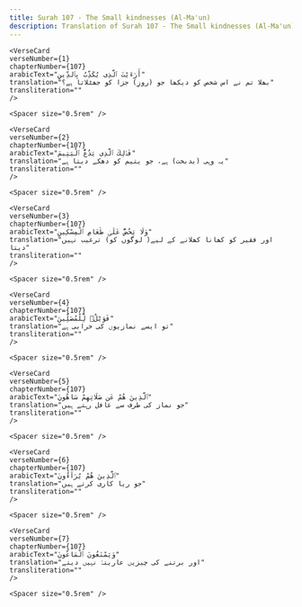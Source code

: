 ```yaml
---
title: Surah 107 - The Small kindnesses (Al-Ma'un)  
description: Translation of Surah 107 - The Small kindnesses (Al-Ma'un) in Urdu
---
```







    <VerseCard 
    verseNumber={1}
    chapterNumber={107}
    arabicText="أَرَءَيْتَ ٱلَّذِى يُكَذِّبُ بِٱلدِّينِ"
    translation="بھلا تم نے اس شخص کو دیکھا جو (روزِ) جزا کو جھٹلاتا ہے؟"
    transliteration=""
    />

    <Spacer size="0.5rem" />
                
    <VerseCard 
    verseNumber={2}
    chapterNumber={107}
    arabicText="فَذَٰلِكَ ٱلَّذِى يَدُعُّ ٱلْيَتِيمَ"
    translation="یہ وہی (بدبخت) ہے، جو یتیم کو دھکے دیتا ہے"
    transliteration=""
    />

    <Spacer size="0.5rem" />
                
    <VerseCard 
    verseNumber={3}
    chapterNumber={107}
    arabicText="وَلَا يَحُضُّ عَلَىٰ طَعَامِ ٱلْمِسْكِينِ"
    translation="اور فقیر کو کھانا کھلانے کے لیے( لوگوں کو) ترغیب نہیں دیتا"
    transliteration=""
    />

    <Spacer size="0.5rem" />
                
    <VerseCard 
    verseNumber={4}
    chapterNumber={107}
    arabicText="فَوَيْلٌۭ لِّلْمُصَلِّينَ"
    translation="تو ایسے نمازیوں کی خرابی ہے"
    transliteration=""
    />

    <Spacer size="0.5rem" />
                
    <VerseCard 
    verseNumber={5}
    chapterNumber={107}
    arabicText="ٱلَّذِينَ هُمْ عَن صَلَاتِهِمْ سَاهُونَ"
    translation="جو نماز کی طرف سے غافل رہتے ہیں"
    transliteration=""
    />

    <Spacer size="0.5rem" />
                
    <VerseCard 
    verseNumber={6}
    chapterNumber={107}
    arabicText="ٱلَّذِينَ هُمْ يُرَآءُونَ"
    translation="جو ریا کاری کرتے ہیں"
    transliteration=""
    />

    <Spacer size="0.5rem" />
                
    <VerseCard 
    verseNumber={7}
    chapterNumber={107}
    arabicText="وَيَمْنَعُونَ ٱلْمَاعُونَ"
    translation="اور برتنے کی چیزیں عاریتہً نہیں دیتے"
    transliteration=""
    />

    <Spacer size="0.5rem" />
                